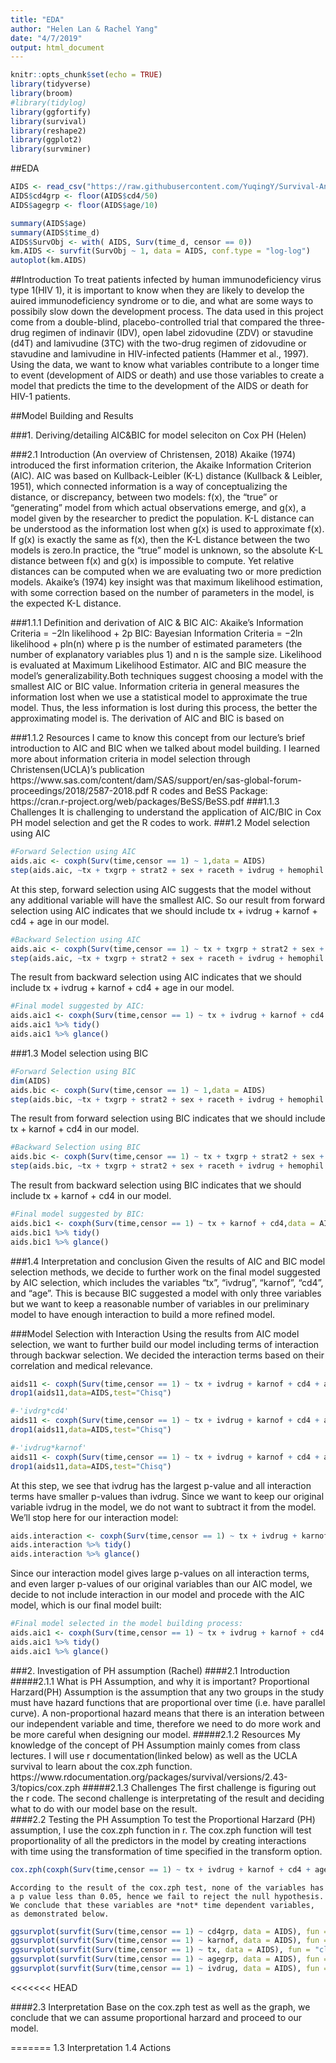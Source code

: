 ```yaml
---
title: "EDA"
author: "Helen Lan & Rachel Yang"
date: "4/7/2019"
output: html_document
---
```


```r
knitr::opts_chunk$set(echo = TRUE)
library(tidyverse)
library(broom)
#library(tidylog)
library(ggfortify)
library(survival)
library(reshape2)
library(ggplot2)
library(survminer)
```
##EDA
```r
AIDS <- read_csv("https://raw.githubusercontent.com/YuqingY/Survival-Analysis-Project/master/AIDSdata.csv")
AIDS$cd4grp <- floor(AIDS$cd4/50)
AIDS$agegrp <- floor(AIDS$age/10)
```
```r
summary(AIDS$age)
summary(AIDS$time_d)
AIDS$SurvObj <- with( AIDS, Surv(time_d, censor == 0))
km.AIDS <- survfit(SurvObj ~ 1, data = AIDS, conf.type = "log-log")
autoplot(km.AIDS)
```
##Introduction
To treat patients infected by human immunodeficiency virus type 1(HIV 1), it is important to know when they are likely to develop the auired immunodeficiency syndrome or to die, and what are some ways to possibily slow down the development process. The data used in this project come from a double-blind, placebo-controlled trial that compared the three-drug regimen of indinavir (IDV), open label zidovudine (ZDV) or stavudine (d4T) and lamivudine (3TC) with the two-drug regimen of zidovudine or stavudine and lamivudine in HIV-infected patients (Hammer et al., 1997). Using the data, we want to know what variables contribute to a longer time to event (development of AIDS or death) and use those variables to create a model that predicts the time to the development of the AIDS or death for HIV-1 patients.


##Model Building and Results

###1. Deriving/detailing AIC&BIC for model seleciton on Cox PH (Helen)

###2.1 Introduction (An overview of Christensen, 2018)
  Akaike (1974) introduced the first information criterion, the Akaike Information
Criterion (AIC). AIC was based on Kullback-Leibler (K-L) distance (Kullback & Leibler, 1951), which connected information is a way of conceptualizing the distance, or discrepancy, between two models: f(x), the “true” or “generating” model from which actual observations emerge, and g(x), a model given by the researcher to predict the population. K-L distance can be understood as the information lost
when g(x) is used to approximate f(x). If g(x) is exactly the same as f(x), then the K-L distance between the two models is zero.In practice, the “true” model is unknown, so the absolute K-L distance between f(x) and g(x) is impossible to compute. Yet relative distances can be computed when we are evaluating two or more prediction models. Akaike’s (1974) key insight was that maximum likelihood estimation, with some correction based on the number of parameters in the model, is the expected K-L distance.

###1.1.1 Definition and derivation of AIC & BIC
    AIC: Akaike’s Information Criteria =  −2ln likelihood + 2p
    BIC: Bayesian Information Criteria =  −2ln likelihood + pln(n)
    where p is the number of estimated parameters (the number of explanatory variables plus 1) and n is the sample size. Likelihood is evaluated at Maximum Likelihood Estimator. AIC and BIC measure the model's generalizability.Both techniques suggest choosing a model with the smallest AIC or BIC value. Information criteria in general measures the information lost when we use a statistical model to approximate the true model. Thus, the less information is lost during this process, the better the approximating model is. 
    The derivation of AIC and BIC is based on 
    
    
###1.1.2 Resources
    I came to know this concept from our lecture's brief introduction to AIC and BIC when we talked about model building.
    I learned more about information criteria in model selection through Christensen(UCLA)'s publication
    https://www.sas.com/content/dam/SAS/support/en/sas-global-forum-proceedings/2018/2587-2018.pdf
    R codes and BeSS Package: https://cran.r-project.org/web/packages/BeSS/BeSS.pdf
###1.1.3 Challenges
    It is challenging to understand the application of AIC/BIC in Cox PH model selection and get the R codes to work.
###1.2 Model selection using AIC
```r
#Forward Selection using AIC 
aids.aic <- coxph(Surv(time,censor == 1) ~ 1,data = AIDS)
step(aids.aic, ~tx + txgrp + strat2 + sex + raceth + ivdrug + hemophil + karnof + cd4 + age + priorzdv, data = AIDS, direction = "forward", k=2)
```

At this step, forward selection using AIC suggests that the model without any additional variable will have the smallest AIC. So our result from forward selection using AIC indicates that we should include tx + ivdrug + karnof + cd4 + age in our model. 

```r
#Backward Selection using AIC 
aids.aic <- coxph(Surv(time,censor == 1) ~ tx + txgrp + strat2 + sex + raceth + ivdrug + hemophil + karnof + cd4 + age + priorzdv,data = AIDS)
step(aids.aic, ~tx + txgrp + strat2 + sex + raceth + ivdrug + hemophil + karnof + cd4 + age + priorzdv, data = AIDS, direction = "backward", k=2)
```
The result from backward selection using AIC indicates that we should include tx + ivdrug + karnof + cd4 + age in our model. 

```r
#Final model suggested by AIC:
aids.aic1 <- coxph(Surv(time,censor == 1) ~ tx + ivdrug + karnof + cd4 + age,data = AIDS)
aids.aic1 %>% tidy()
aids.aic1 %>% glance()
```
###1.3 Model selection using BIC
```r
#Forward Selection using BIC
dim(AIDS)
aids.bic <- coxph(Surv(time,censor == 1) ~ 1,data = AIDS)
step(aids.bic, ~tx + txgrp + strat2 + sex + raceth + ivdrug + hemophil + karnof + cd4 + age + priorzdv, data = AIDS, direction = "forward", k=log(135))
```
The result from forward selection using BIC indicates that we should include tx  + karnof + cd4 in our model.

```r
#Backward Selection using BIC
aids.bic <- coxph(Surv(time,censor == 1) ~ tx + txgrp + strat2 + sex + raceth + ivdrug + hemophil + karnof + cd4 + age + priorzdv,data = AIDS)
step(aids.bic, ~tx + txgrp + strat2 + sex + raceth + ivdrug + hemophil + karnof + cd4 + age + priorzdv, data = AIDS, direction = "backward", k=log(135))
```
The result from backward selection using BIC indicates that we should include tx  + karnof + cd4 in our model.

```r
#Final model suggested by BIC:
aids.bic1 <- coxph(Surv(time,censor == 1) ~ tx + karnof + cd4,data = AIDS)
aids.bic1 %>% tidy()
aids.bic1 %>% glance()
```

###1.4 Interpretation and conclusion
Given the results of AIC and BIC model selection methods, we decide to further work on the final model suggested by AIC selection, which includes the variables "tx", "ivdrug", "karnof", "cd4", and "age". This is because BIC suggested a model with only three variables but we want to keep a reasonable number of variables in our preliminary model to have enough interaction to build a more refined model. 

###Model Selection with Interaction
Using the results from AIC model selection, we want to further build our model including terms of interaction through backwar selection. We decided the interaction terms based on their correlation and medical relevance. 

```r
aids11 <- coxph(Surv(time,censor == 1) ~ tx + ivdrug + karnof + cd4 + age + ivdrug*cd4 + ivdrug*karnof + karnof*cd4 + karnof*age + cd4*age,  data = AIDS)
drop1(aids11,data=AIDS,test="Chisq")
```

```r
#-'ivdrg*cd4'
aids11 <- coxph(Surv(time,censor == 1) ~ tx + ivdrug + karnof + cd4 + age + ivdrug*karnof + karnof*cd4 + karnof*age + cd4*age, data = AIDS)
drop1(aids11,data=AIDS,test="Chisq")
```
```r
#-'ivdrug*karnof'
aids11 <- coxph(Surv(time,censor == 1) ~ tx + ivdrug + karnof + cd4 + age + karnof*cd4 + karnof*age + cd4*age,  data = AIDS)
drop1(aids11,data=AIDS,test="Chisq")  

```
At this step, we see that ivdrug has the largest p-value and all interaction terms have smaller p-values than ivdrug. Since we want to keep our original variable ivdrug in the model, we do not want to subtract it from the model. We'll stop here for our interaction model:
```r
aids.interaction <- coxph(Surv(time,censor == 1) ~ tx + ivdrug + karnof + cd4 + age + karnof*cd4 + karnof*age + cd4*age,data = AIDS)
aids.interaction %>% tidy()
aids.interaction %>% glance()
```
Since our interaction model gives large p-values on all interaction terms, and even larger p-values of our original variables than our AIC model, we decide to not include interaction in our model and procede with the AIC model, which is our final model built:

```r
#Final model selected in the model building process:
aids.aic1 <- coxph(Surv(time,censor == 1) ~ tx + ivdrug + karnof + cd4 + age,data = AIDS)
aids.aic1 %>% tidy()
aids.aic1 %>% glance()
```

###2. Investigation of PH assumption (Rachel)
####2.1 Introduction 
#####2.1.1 What is PH Assumption, and why it is important?
    Proportional Harzard(PH) Assumption is the assumption that any two groups in the study must have hazard functions that are proportional over time (i.e. have parallel curve). A non-proportional hazard means that there is an interation between our independent variable and time, therefore we need to do more work and be more careful when designing our model.
#####2.1.2 Resources
    My knowledge of the concept of PH Assumption mainly comes from class lectures. I will use r documentation(linked below) as well as the UCLA survival to learn about the cox.zph function.
    https://www.rdocumentation.org/packages/survival/versions/2.43-3/topics/cox.zph
#####2.1.3 Challenges
    The first challenge is figuring out the r code. The second challenge is interpretating of the result and deciding what to do with our model base on the result.          
####2.2 Testing the PH Assumption
    To test the Proportional Harzard (PH) assumption, I use the cox.zph function in r. The cox.zph function will test proportionality of all the predictors in the model by creating interactions with time using the transformation of time specified in the transform option.
```r
cox.zph(coxph(Surv(time,censor == 1) ~ tx + ivdrug + karnof + cd4 + age, data = AIDS))
```
    According to the result of the cox.zph test, none of the variables has a p value less than 0.05, hence we fail to reject the null hypothesis. We conclude that these variables are *not* time dependent variables, as demonstrated below. 
```r
ggsurvplot(survfit(Surv(time,censor == 1) ~ cd4grp, data = AIDS), fun = "cloglog")
ggsurvplot(survfit(Surv(time,censor == 1) ~ karnof, data = AIDS), fun = "cloglog")
ggsurvplot(survfit(Surv(time,censor == 1) ~ tx, data = AIDS), fun = "cloglog")
ggsurvplot(survfit(Surv(time,censor == 1) ~ agegrp, data = AIDS), fun = "cloglog")
ggsurvplot(survfit(Surv(time,censor == 1) ~ ivdrug, data = AIDS), fun = "cloglog")
```
<<<<<<< HEAD

####2.3 Interpretation
    Base on the cox.zph test as well as the graph, we conclude that we can assume proportional harzard and proceed to our model.
    
=======
1.3 Interpretation
1.4 Actions



